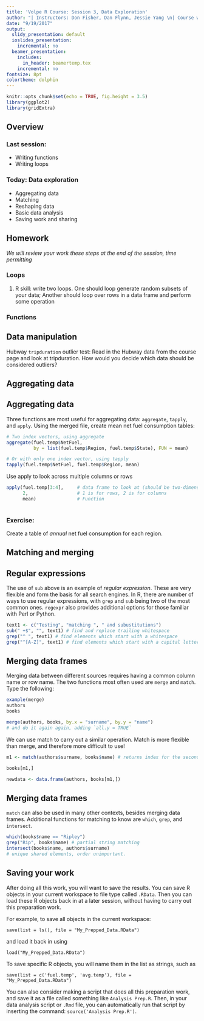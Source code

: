```yaml
---
title: 'Volpe R Course: Session 3, Data Exploration'
author: "| Instructors: Don Fisher, Dan Flynn, Jessie Yang \n| Course webpage: http://bit.ly/volpeR\n"
date: "9/19/2017"
output:
  slidy_presentation: default
  ioslides_presentation:
    incremental: no
  beamer_presentation:
    includes:
      in_header: beamertemp.tex
    incremental: no
fontsize: 8pt
colortheme: dolphin
---
```


```r
knitr::opts_chunk$set(echo = TRUE, fig.height = 3.5)
library(ggplot2)
library(gridExtra)
```


## Overview 

### Last session:

- Writing functions
- Writing loops


### Today: Data exploration

- Aggregating data
- Matching
- Reshaping data
- Basic data analysis
- Saving work and sharing

## Homework

*We will review your work these steps at the end of the session, time permitting*

### Loops

1. R skill: write two loops. One should loop generate random subsets of your data; Another should loop over rows in a data frame and perform some operation

### Functions


## Data manipulation

Hubway `tripduration` outlier test: 
Read in the Hubway data from the course page and look at tripduration. How would you decide which data should be considered outliers?

## Aggregating data


## Aggregating data

Three functions are most useful for aggregating data: `aggregate`, `tapply`, and `apply`.
Using the merged file, create mean net fuel consumption tables:

```r
# Two index vectors, using aggregate
aggregate(fuel.temp$NetFuel, 
          by = list(fuel.temp$Region, fuel.temp$State), FUN = mean)

# Or with only one index vector, using tapply
tapply(fuel.temp$NetFuel, fuel.temp$Region, mean)
```
Use apply to look across multiple columns or rows

```r
apply(fuel.temp[3:4],     # data frame to look at (should be two-dimensional)
      2,                  # 1 is for rows, 2 is for columns
      mean)               # Function
 
```

### Exercise: 
Create a table of *annual* net fuel consumption for each region. 



## Matching and merging


## Regular expressions

The use of `sub` above is an example of *regular expression*. These are very flexible and form the basis for all search engines. In R, there are number of ways to use regular expressions, with `grep` and `sub` being two of the most common ones. `regexpr` also provides additional options for those familiar with Perl or Python.

```r
text1 <- c("Testing", "matching ", " and subustitutions")
sub(" +$", "", text1) # find and replace trailing whitespace
grep("^ ", text1) # find elements which start with a whitespace
grep("^[A-Z]", text1) # find elements which start with a capital letter
```

## Merging data frames

Merging data between different sources requires having a common column name or row name. The two functions most often used are `merge` and `match`. Type the following:

```r
example(merge)
authors
books

merge(authors, books, by.x = "surname", by.y = "name") 
# and do it again again, adding `all.y = TRUE`
```

We can use match to carry out a similar operation. Match is more flexible than merge, and therefore more difficult to use!

```r
m1 <- match(authors$surname, books$name) # returns index for the second element which match the first

books[m1,]

newdata <- data.frame(authors, books[m1,])
```


## Merging data frames

`match` can also be used in many other contexts, besides merging data frames. Additional functions for matching to know are `which`, `grep`, and `intersect`.

```r
which(books$name == "Ripley")
grep("Rip", books$name) # partial string matching
intersect(books$name, authors$surname) 
# unique shared elements, order unimportant.

```



## Saving your work

After doing all this work, you will want to save the results. You can save R objects in your current workspace to file type called `.RData`. Then you can load these R objects back in at a later session, without having to carry out this preparation work.

For example, to save all objects in the current workspace:

`save(list = ls(), file = "My_Prepped_Data.RData")`

and load it back in using

`load("My_Prepped_Data.RData")`

To save specific R objects, you will name them in the list as strings, such as

`save(list = c('fuel.temp', 'avg.temp'), file = "My_Prepped_Data.RData")`

You can also consider making a script that does all this preparation work, and save it as a file called something like `Analysis Prep.R`. Then, in your data analysis script or `.Rmd` file, you can automatically run that script by inserting the command:
`source('Analysis Prep.R')`.

<!-- Time permitting, review homework:

## Homework review: Loops
Loop to generate random subsets of your data:

```r
# Get 10 samples of data from each species:
sampx <- vector()
for(i in levels(iris$Species)){
  iris.sp.i <- iris[iris$Species == i,]
  sampx <- rbind(sampx, iris.sp.i[sample(rownames(iris.sp.i), 10),])
  }
```

Loop over rows in a data frame and perform some operation:
```r
# Subtract mean from each 
means <- apply(iris[,1:4], 2, mean)
newdat <- vector()
for(i in 1:nrow(iris)){
  newdat.x <- iris[i,1:4] - means
  newdat <- rbind(newdat, data.frame(newdat.x, iris[i,5]))
  }
# Examine it: hist(newdat[,2]); hist(iris[,2])
```


-->


